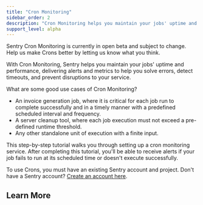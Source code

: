 ```yaml
---
title: "Cron Monitoring"
sidebar_order: 2
description: "Cron Monitoring helps you maintain your jobs' uptime and performance, delivering alerts and metrics to help you solve errors, detect timeouts, and prevent disruptions to your service."
support_level: alpha
---
```


<Alert level="warning" title="Important">
Sentry Cron Monitoring is currently in open beta and subject to change. Help us make Crons better by letting us know what you think.
</Alert>

With Cron Monitoring, Sentry helps you maintain your jobs' uptime and performance, delivering alerts and metrics to help you solve errors, detect timeouts, and prevent disruptions to your service.

What are some good use cases of Cron Monitoring?

- An invoice generation job, where it is critical for each job run to complete successfully and in a timely manner with a predefined scheduled interval and frequency.
- A server cleanup tool, where each job execution must not exceed a pre-defined runtime threshold.
- Any other standalone unit of execution with a finite input.

This step-by-step tutorial walks you through setting up a cron monitoring service. After completing this tutorial, you'll be able to receive alerts if your job fails to run at its scheduled time or doesn't execute successfully.

To use Crons, you must have an existing Sentry account and project. Don't have a Sentry account? [Create an account here](https://sentry.io/signup/).

## Learn More

<PageGrid />
